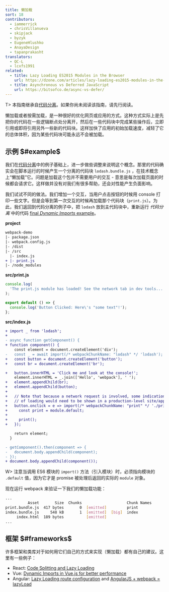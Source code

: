 ```yaml
---
title: 懒加载
sort: 18
contributors:
  - iammerrick
  - chrisVillanueva
  - skipjack
  - byzyk
  - EugeneHlushko
  - AnayaDesign
  - tapanprakasht
translators:
  - QC-L
  - lcxfs1991
related:
  - title: Lazy Loading ES2015 Modules in the Browser
    url: https://dzone.com/articles/lazy-loading-es2015-modules-in-the-browser
  - title: Asynchronous vs Deferred JavaScript
    url: https://bitsofco.de/async-vs-defer/
---
```


T> 本指南继承自[代码分离](/guides/code-splitting)。如果你尚未阅读该指南，请先行阅读。

懒加载或者按需加载，是一种很好的优化网页或应用的方式。这种方式实际上是先把你的代码在一些逻辑断点处分离开，然后在一些代码块中完成某些操作后，立即引用或即将引用另外一些新的代码块。这样加快了应用的初始加载速度，减轻了它的总体体积，因为某些代码块可能永远不会被加载。

## 示例 $#example$

我们在[代码分离](/guides/code-splitting#dynamic-imports)中的例子基础上，进一步做些调整来说明这个概念。那里的代码确实会在脚本运行的时候产生一个分离的代码块 `lodash.bundle.js` ，在技术概念上“懒加载”它。问题是加载这个包并不需要用户的交互 - 意思是每次加载页面的时候都会请求它。这样做并没有对我们有很多帮助，还会对性能产生负面影响。

我们试试不同的做法。我们增加一个交互，当用户点击按钮的时候用 console 打印一些文字。但是会等到第一次交互的时候再加载那个代码块（`print.js`）。为此，我们返回到代码分离的例子中，把 `lodash` 放到主代码块中，重新运行 _代码分离_ 中的代码 [final _Dynamic Imports_ example](/guides/code-splitting#dynamic-imports)。

**project**

```diff
webpack-demo
|- package.json
|- webpack.config.js
|- /dist
|- /src
  |- index.js
+ |- print.js
|- /node_modules
```

**src/print.js**

```js
console.log(
  'The print.js module has loaded! See the network tab in dev tools...'
);

export default () => {
  console.log('Button Clicked: Here\'s "some text"!');
};
```

**src/index.js**

```diff
+ import _ from 'lodash';
+
- async function getComponent() {
+ function component() {
    const element = document.createElement('div');
-   const _ = await import(/* webpackChunkName: "lodash" */ 'lodash');
+   const button = document.createElement('button');
+   const br = document.createElement('br');

+   button.innerHTML = 'Click me and look at the console!';
    element.innerHTML = _.join(['Hello', 'webpack'], ' ');
+   element.appendChild(br);
+   element.appendChild(button);
+
+   // Note that because a network request is involved, some indication
+   // of loading would need to be shown in a production-level site/app.
+   button.onclick = e => import(/* webpackChunkName: "print" */ './print').then(module => {
+     const print = module.default;
+
+     print();
+   });

    return element;
  }

- getComponent().then(component => {
-   document.body.appendChild(component);
- });
+ document.body.appendChild(component());
```

W> 注意当调用 ES6 模块的 `import()` 方法（引入模块）时，必须指向模块的 `.default` 值，因为它才是 promise 被处理后返回的实际的 `module` 对象。

现在运行 webpack 来验证一下我们的懒加载功能：

```bash
...
          Asset       Size  Chunks                    Chunk Names
print.bundle.js  417 bytes       0  [emitted]         print
index.bundle.js     548 kB       1  [emitted]  [big]  index
     index.html  189 bytes          [emitted]
...
```

## 框架 $#frameworks$

许多框架和类库对于如何用它们自己的方式来实现（懒加载）都有自己的建议。这里有一些例子：

- React: [Code Splitting and Lazy Loading](https://reactjs.org/docs/code-splitting.html)
- Vue: [Dynamic Imports in Vue.js for better performance](https://vuedose.tips/tips/dynamic-imports-in-vue-js-for-better-performance/)
- Angular: [Lazy Loading route configuration](https://angular.io/guide/router#milestone-6-asynchronous-routing) and [AngularJS + webpack = lazyLoad](https://medium.com/@var_bin/angularjs-webpack-lazyload-bb7977f390dd)
